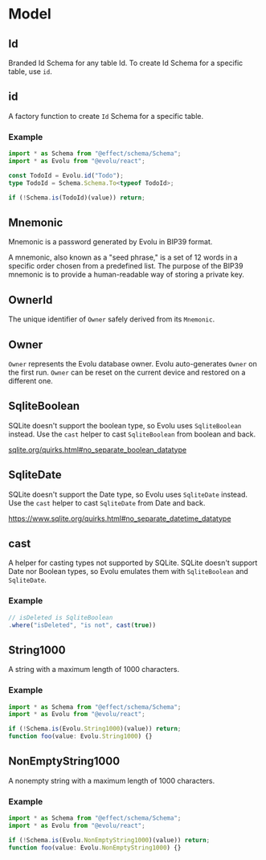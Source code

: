 # Model

## Id

Branded Id Schema for any table Id.
To create Id Schema for a specific table, use `id`.

## id

A factory function to create `Id` Schema for a specific table.

### Example

```ts
import * as Schema from "@effect/schema/Schema";
import * as Evolu from "@evolu/react";

const TodoId = Evolu.id("Todo");
type TodoId = Schema.Schema.To<typeof TodoId>;

if (!Schema.is(TodoId)(value)) return;
```

## Mnemonic

Mnemonic is a password generated by Evolu in BIP39 format.

A mnemonic, also known as a "seed phrase," is a set of 12 words in a
specific order chosen from a predefined list. The purpose of the BIP39
mnemonic is to provide a human-readable way of storing a private key.

## OwnerId

The unique identifier of `Owner` safely derived from its `Mnemonic`.

## Owner

`Owner` represents the Evolu database owner. Evolu auto-generates `Owner` on
the first run. `Owner` can be reset on the current device and restored
on a different one.

## SqliteBoolean

SQLite doesn't support the boolean type, so Evolu uses `SqliteBoolean` instead.
Use the `cast` helper to cast `SqliteBoolean` from boolean and back.

[sqlite.org/quirks.html#no_separate_boolean_datatype](https://www.sqlite.org/quirks.html#no_separate_boolean_datatype)

## SqliteDate

SQLite doesn't support the Date type, so Evolu uses `SqliteDate` instead.
Use the `cast` helper to cast `SqliteDate` from Date and back.

https://www.sqlite.org/quirks.html#no_separate_datetime_datatype

## cast

A helper for casting types not supported by SQLite.
SQLite doesn't support Date nor Boolean types, so Evolu emulates them
with `SqliteBoolean` and `SqliteDate`.

### Example

```ts
// isDeleted is SqliteBoolean
.where("isDeleted", "is not", cast(true))
```

## String1000

A string with a maximum length of 1000 characters.

### Example

```ts
import * as Schema from "@effect/schema/Schema";
import * as Evolu from "@evolu/react";

if (!Schema.is(Evolu.String1000)(value)) return;
function foo(value: Evolu.String1000) {}
```

## NonEmptyString1000

A nonempty string with a maximum length of 1000 characters.

### Example

```ts
import * as Schema from "@effect/schema/Schema";
import * as Evolu from "@evolu/react";

if (!Schema.is(Evolu.NonEmptyString1000)(value)) return;
function foo(value: Evolu.NonEmptyString1000) {}
```
